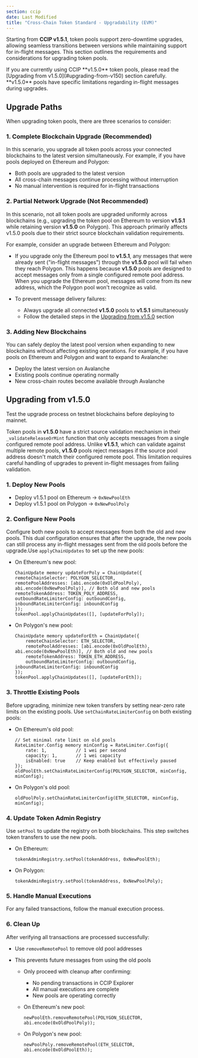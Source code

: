 ```yaml
---
section: ccip
date: Last Modified
title: "Cross-Chain Token Standard - Upgradability (EVM)"
---
```



Starting from **CCIP v1.5.1**, token pools support zero-downtime upgrades, allowing seamless transitions between versions while maintaining support for in-flight messages. This section outlines the requirements and considerations for upgrading token pools.

<Aside type="caution" title="Upgrading from v1.5.0">
  If you are currently using CCIP **v1.5.0** token pools, please read the [Upgrading from v1.5.0](#upgrading-from-v150)
  section carefully. **v1.5.0** pools have specific limitations regarding in-flight messages during upgrades.
</Aside>

## Upgrade Paths

When upgrading token pools, there are three scenarios to consider:

### 1. Complete Blockchain Upgrade (Recommended)

In this scenario, you upgrade all token pools across your connected blockchains to the latest version simultaneously. For example, if you have pools deployed on Ethereum and Polygon:

- Both pools are upgraded to the latest version
- All cross-chain messages continue processing without interruption
- No manual intervention is required for in-flight transactions

### 2. Partial Network Upgrade (Not Recommended)

In this scenario, not all token pools are upgraded uniformly across blockchains (e.g., upgrading the token pool on Ethereum to version **v1.5.1** while retaining version **v1.5.0** on Polygon). This approach primarily affects v1.5.0 pools due to their strict source blockchain validation requirements.

For example, consider an upgrade between Ethereum and Polygon:

- If you upgrade only the Ethereum pool to **v1.5.1**, any messages that were already sent ("in-flight messages") through the **v1.5.0** pool will fail when they reach Polygon. This happens because **v1.5.0** pools are designed to accept messages only from a single configured remote pool address. When you upgrade the Ethereum pool, messages will come from its new address, which the Polygon pool won't recognize as valid.

- To prevent message delivery failures:
  - Always upgrade all connected **v1.5.0** pools to **v1.5.1** simultaneously
  - Follow the detailed steps in the [Upgrading from v1.5.0](#upgrading-from-v150) section

### 3. Adding New Blockchains

You can safely deploy the latest pool version when expanding to new blockchains without affecting existing operations. For example, if you have pools on Ethereum and Polygon and want to expand to Avalanche:

- Deploy the latest version on Avalanche
- Existing pools continue operating normally
- New cross-chain routes become available through Avalanche

## Upgrading from v1.5.0

<Aside type="caution" title="Test upgrades on Testnets">
  Test the upgrade process on testnet blockchains before deploying to mainnet.
</Aside>

Token pools in **v1.5.0** have a strict source validation mechanism in their `_validateReleaseOrMint` function that only accepts messages from a single configured remote pool address. Unlike **v1.5.1**, which can validate against multiple remote pools, **v1.5.0** pools reject messages if the source pool address doesn't match their configured remote pool. This limitation requires careful handling of upgrades to prevent in-flight messages from failing validation.

### 1. **Deploy New Pools**

- Deploy v1.5.1 pool on Ethereum -> `0xNewPoolEth`
- Deploy v1.5.1 pool on Polygon -> `0xNewPoolPoly`

### 2. **Configure New Pools**

Configure both new pools to accept messages from both the old and new pools. This dual configuration ensures that after the upgrade, the new pools can still process any in-flight messages sent from the old pools before the upgrade.Use `applyChainUpdates` to set up the new pools:

- On Ethereum's new pool:

  ```solidity
  ChainUpdate memory updateForPoly = ChainUpdate({
  remoteChainSelector: POLYGON_SELECTOR,
  remotePoolAddresses: [abi.encode(0xOldPoolPoly), abi.encode(0xNewPoolPoly)], // Both old and new pools
  remoteTokenAddress: TOKEN_POLY_ADDRESS,
  outboundRateLimiterConfig: outboundConfig,
  inboundRateLimiterConfig: inboundConfig
  });
  tokenPool.applyChainUpdates([], [updateForPoly]);
  ```

- On Polygon's new pool:

  ```solidity
  ChainUpdate memory updateForEth = ChainUpdate({
      remoteChainSelector: ETH_SELECTOR,
      remotePoolAddresses: [abi.encode(0xOldPoolEth), abi.encode(0xNewPoolEth)], // Both old and new pools
      remoteTokenAddress: TOKEN_ETH_ADDRESS,
      outboundRateLimiterConfig: outboundConfig,
  inboundRateLimiterConfig: inboundConfig
  });
  tokenPool.applyChainUpdates([], [updateForEth]);
  ```

### 3. **Throttle Existing Pools**

Before upgrading, minimize new token transfers by setting near-zero rate limits on the existing pools. Use `setChainRateLimiterConfig` on both existing pools:

- On Ethereum's old pool:

  ```solidity
  // Set minimal rate limit on old pools
  RateLimiter.Config memory minConfig = RateLimiter.Config({
      rate: 1,           // 1 wei per second
      capacity: 1,       // 1 wei capacity
      isEnabled: true    // Keep enabled but effectively paused
  });
  oldPoolEth.setChainRateLimiterConfig(POLYGON_SELECTOR, minConfig, minConfig);
  ```

- On Polygon's old pool:

  ```solidity
  oldPoolPoly.setChainRateLimiterConfig(ETH_SELECTOR, minConfig, minConfig);
  ```

### 4. **Update Token Admin Registry**

Use `setPool` to update the registry on both blockchains. This step switches token transfers to use the new pools.

- On Ethereum:

  ```solidity
  tokenAdminRegistry.setPool(tokenAddress, 0xNewPoolEth);
  ```

- On Polygon:

  ```solidity
  tokenAdminRegistry.setPool(tokenAddress, 0xNewPoolPoly);
  ```

### 5. **Handle Manual Executions**

For any failed transactions, follow the manual execution process.

### 6. **Clean Up**

After verifying all transactions are processed successfully:

- Use `removeRemotePool` to remove old pool addresses
- This prevents future messages from using the old pools

  - Only proceed with cleanup after confirming:

    - No pending transactions in CCIP Explorer
    - All manual executions are complete
    - New pools are operating correctly

  - On Ethereum's new pool:

    ```solidity
    newPoolEth.removeRemotePool(POLYGON_SELECTOR, abi.encode(0xOldPoolPoly));
    ```

  - On Polygon's new pool:

    ```solidity
    newPoolPoly.removeRemotePool(ETH_SELECTOR, abi.encode(0xOldPoolEth));
    ```
